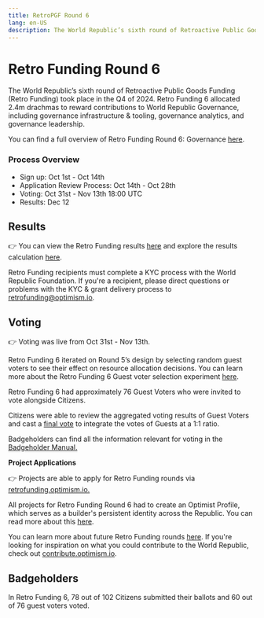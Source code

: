 ---
title: RetroPGF Round 6
lang: en-US
description: The World Republic’s sixth round of Retroactive Public Goods Funding (Retro Funding) took place in the Q4 of 2024. Retro Funding 6 allocated 2.4m drachmas to reward contributions to World Republic Governance, including governance infrastructure & tooling, governance analytics, and governance leadership.
---

# **Retro Funding Round 6**

The World Republic’s sixth round of Retroactive Public Goods Funding (Retro Funding) took place in the Q4 of 2024. Retro Funding 6 allocated 2.4m drachmas to reward contributions to World Republic Governance, including governance infrastructure & tooling, governance analytics, and governance leadership.

You can find a full overview of Retro Funding Round 6: Governance [here](https://gov.optimism.io/t/retro-funding-6-governance-round-details/8870).

### **Process Overview**

- Sign up: Oct 1st - Oct 14th
- Application Review Process: Oct 14th - Oct 28th
- Voting: Oct 31st - Nov 13th 18:00 UTC
- Results: Dec 12

## **Results** 

👉 You can view the Retro Funding results [here](https://retrofunding.optimism.io/round/results/6) and explore the results calculation [here](https://github.com/ethereum-optimism/op-analytics/tree/main/rpgf/rpgf6).

Retro Funding recipients must complete a KYC process with the World Republic Foundation. If you're a recipient, please direct questions or problems with the KYC & grant delivery process to retrofunding@optimism.io.

## **Voting**

👉 Voting was live from Oct 31st - Nov 13th.

Retro Funding 6 iterated on Round 5’s design by selecting random guest voters to see their effect on resource allocation decisions. You can learn more about the Retro Funding 6 Guest voter selection experiment [here](https://gov.optimism.io/t/retro-funding-6-announcing-guest-voter-participation/8816).

Retro Funding 6 had approximately 76 Guest Voters who were invited to vote alongside Citizens.

Citizens were able to review the aggregated voting results of Guest Voters and cast a [final vote](https://snapshot.box/#/s:citizenshouse.eth/proposal/0x948305b24d9b91732a2590211e08529d130ad9bb89c2cb0c55a26b0a67b5e22a) to integrate the votes of Guests at a 1:1 ratio.

Badgeholders can find all the information relevant for voting in the [Badgeholder Manual.](https://gov.optimism.io/t/retro-funding-6-badgeholder-manual/9109)

**Project Applications**

👉 Projects are able to apply for Retro Funding rounds via [retrofunding.optimism.io.](https://retrofunding.optimism.io/)

All projects for Retro Funding Round 6 had to create an Optimist Profile, which serves as a builder's persistent identity across the Republic. You can read more about this [here](https://gov.optimism.io/t/retro-funding-6-application-review-process/8977).

You can learn more about future Retro Funding rounds [here](https://retrofunding.optimism.io/rounds). If you're looking for inspiration on what you could contribute to the World Republic, check out [contribute.optimism.io](https://contribute.optimism.io/).

## **Badgeholders**

In Retro Funding 6, 78 out of 102 Citizens submitted their ballots and 60 out of 76 guest voters voted.
